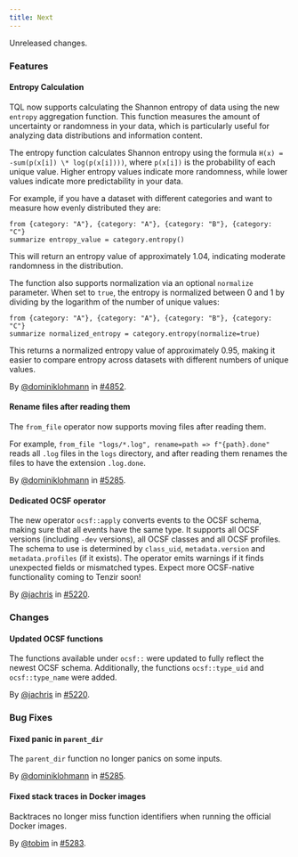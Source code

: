 ```yaml
---
title: Next
---
```


Unreleased changes.

### Features

#### Entropy Calculation

TQL now supports calculating the Shannon entropy of data using the new `entropy`
aggregation function. This function measures the amount of uncertainty or
randomness in your data, which is particularly useful for analyzing data
distributions and information content.

The entropy function calculates Shannon entropy using the formula `H(x) =
-sum(p(x[i]) \* log(p(x[i])))`, where `p(x[i])` is the probability of each
unique value. Higher entropy values indicate more randomness, while lower values
indicate more predictability in your data.

For example, if you have a dataset with different categories and want to measure
how evenly distributed they are:

```tql
from {category: "A"}, {category: "A"}, {category: "B"}, {category: "C"}
summarize entropy_value = category.entropy()
```

This will return an entropy value of approximately 1.04, indicating moderate
randomness in the distribution.

The function also supports normalization via an optional `normalize` parameter.
When set to `true`, the entropy is normalized between 0 and 1 by dividing by
the logarithm of the number of unique values:

```tql
from {category: "A"}, {category: "A"}, {category: "B"}, {category: "C"}
summarize normalized_entropy = category.entropy(normalize=true)
```

This returns a normalized entropy value of approximately 0.95, making it easier
to compare entropy across datasets with different numbers of unique values.

By [@dominiklohmann](https://github.com/dominiklohmann) in [#4852](https://github.com/tenzir/tenzir/pull/4852).

#### Rename files after reading them

The `from_file` operator now supports moving files after reading them.

For example, `from_file "logs/*.log", rename=path => f"{path}.done"` reads all
`.log` files in the `logs` directory, and after reading them renames the files
to have the extension `.log.done`.

By [@dominiklohmann](https://github.com/dominiklohmann) in [#5285](https://github.com/tenzir/tenzir/pull/5285).

#### Dedicated OCSF operator

The new operator `ocsf::apply` converts events to the OCSF schema, making sure
that all events have the same type. It supports all OCSF versions (including
`-dev` versions), all OCSF classes and all OCSF profiles. The schema to use is
determined by `class_uid`, `metadata.version` and `metadata.profiles` (if it
exists). The operator emits warnings if it finds unexpected fields or mismatched
types. Expect more OCSF-native functionality coming to Tenzir soon!

By [@jachris](https://github.com/jachris) in [#5220](https://github.com/tenzir/tenzir/pull/5220).

### Changes

#### Updated OCSF functions

The functions available under `ocsf::` were updated to fully reflect the newest
OCSF schema. Additionally, the functions `ocsf::type_uid` and `ocsf::type_name`
were added.

By [@jachris](https://github.com/jachris) in [#5220](https://github.com/tenzir/tenzir/pull/5220).

### Bug Fixes

#### Fixed panic in `parent_dir`

The `parent_dir` function no longer panics on some inputs.

By [@dominiklohmann](https://github.com/dominiklohmann) in [#5285](https://github.com/tenzir/tenzir/pull/5285).

#### Fixed stack traces in Docker images

Backtraces no longer miss function identifiers when running the official Docker images.

By [@tobim](https://github.com/tobim) in [#5283](https://github.com/tenzir/tenzir/pull/5283).
